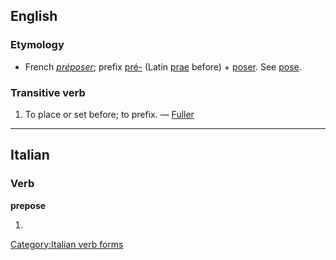 ==English==

===Etymology===
*French ''[[préposer]]''; prefix [[pré-]] (Latin [[prae]] before) + [[poser]]. See [[pose]].

===Transitive verb===
{{en-verb|prepos|ing}}
# {{obsolete}} To place or set before; to prefix. &mdash; [[Fuller]]

----
==Italian==

===Verb===
'''prepose'''

# {{form of|[[third-person|Third-person]] [[singular]] [[past historic]]|[[preporre#Italian|preporre]]|lang=Italian}}

[[Category:Italian verb forms]]

{{rfc-auto}}